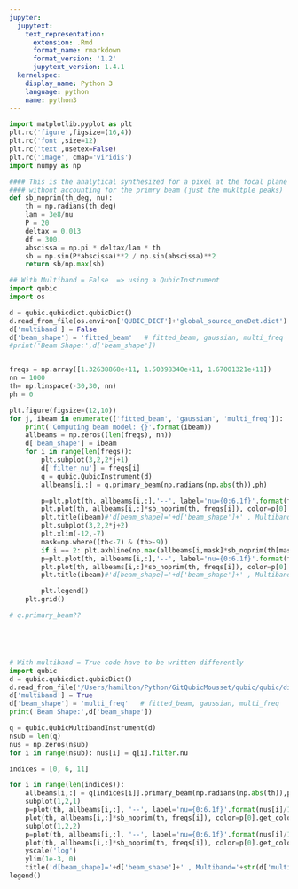 ```yaml
---
jupyter:
  jupytext:
    text_representation:
      extension: .Rmd
      format_name: rmarkdown
      format_version: '1.2'
      jupytext_version: 1.4.1
  kernelspec:
    display_name: Python 3
    language: python
    name: python3
---
```


```python
import matplotlib.pyplot as plt
plt.rc('figure',figsize=(16,4))
plt.rc('font',size=12)
plt.rc('text',usetex=False)
plt.rc('image', cmap='viridis')
import numpy as np
```

```python
#### This is the analytical synthesized for a pixel at the focal plane center 
#### without accounting for the primry beam (just the mukltple peaks)
def sb_noprim(th_deg, nu):
    th = np.radians(th_deg)
    lam = 3e8/nu
    P = 20
    deltax = 0.013
    df = 300.
    abscissa = np.pi * deltax/lam * th
    sb = np.sin(P*abscissa)**2 / np.sin(abscissa)**2
    return sb/np.max(sb)
```

```python
## With Multiband = False  => using a QubicInstrument
import qubic
import os

d = qubic.qubicdict.qubicDict()
d.read_from_file(os.environ['QUBIC_DICT']+'global_source_oneDet.dict')
d['multiband'] = False
d['beam_shape'] = 'fitted_beam'   # fitted_beam, gaussian, multi_freq
#print('Beam Shape:',d['beam_shape'])


freqs = np.array([1.32638868e+11, 1.50398340e+11, 1.67001321e+11])
nn = 1000
th= np.linspace(-30,30, nn)
ph = 0

plt.figure(figsize=(12,10))
for j, ibeam in enumerate(['fitted_beam', 'gaussian', 'multi_freq']):
    print('Computing beam model: {}'.format(ibeam))
    allbeams = np.zeros((len(freqs), nn))
    d['beam_shape'] = ibeam
    for i in range(len(freqs)):
        plt.subplot(3,2,2*j+1)
        d['filter_nu'] = freqs[i]
        q = qubic.QubicInstrument(d)
        allbeams[i,:] = q.primary_beam(np.radians(np.abs(th)),ph)

        p=plt.plot(th, allbeams[i,:],'--', label='nu={0:6.1f}'.format(freqs[i]/1e9))
        plt.plot(th, allbeams[i,:]*sb_noprim(th, freqs[i]), color=p[0].get_color())
        plt.title(ibeam)#'d[beam_shape]='+d['beam_shape']+' , Multiband='+str(d['multiband']))
        plt.subplot(3,2,2*j+2)
        plt.xlim(-12,-7)
        mask=np.where((th<-7) & (th>-9))
        if i == 2: plt.axhline(np.max(allbeams[i,mask]*sb_noprim(th[mask], freqs[i])), c='g' )
        p=plt.plot(th, allbeams[i,:],'--', label='nu={0:6.1f}'.format(freqs[i]/1e9))
        plt.plot(th, allbeams[i,:]*sb_noprim(th, freqs[i]), color=p[0].get_color())
        plt.title(ibeam)#'d[beam_shape]='+d['beam_shape']+' , Multiband='+str(d['multiband']))

        plt.legend()
    plt.grid()
```

```python
# q.primary_beam??
```

```python

```

```python

```

```python

```

```python

```

```python
# With multiband = True code have to be written differently
import qubic
d = qubic.qubicdict.qubicDict()
d.read_from_file('/Users/hamilton/Python/GitQubicMousset/qubic/qubic/dicts/global_source_oneDet.dict')
d['multiband'] = True
d['beam_shape'] = 'multi_freq'   # fitted_beam, gaussian, multi_freq
print('Beam Shape:',d['beam_shape'])

q = qubic.QubicMultibandInstrument(d)
nsub = len(q)
nus = np.zeros(nsub)
for i in range(nsub): nus[i] = q[i].filter.nu

indices = [0, 6, 11]

for i in range(len(indices)):
    allbeams[i,:] = q[indices[i]].primary_beam(np.radians(np.abs(th)),ph)
    subplot(1,2,1)
    p=plot(th, allbeams[i,:], '--', label='nu={0:6.1f}'.format(nus[i]/1e9))
    plot(th, allbeams[i,:]*sb_noprim(th, freqs[i]), color=p[0].get_color())
    subplot(1,2,2)
    p=plot(th, allbeams[i,:], '--', label='nu={0:6.1f}'.format(nus[i]/1e9))
    plot(th, allbeams[i,:]*sb_noprim(th, freqs[i]), color=p[0].get_color())
    yscale('log')
    ylim(1e-3, 0)
    title('d[beam_shape]='+d['beam_shape']+' , Multiband='+str(d['multiband']))
legend()

```

```python

```

```python

```
